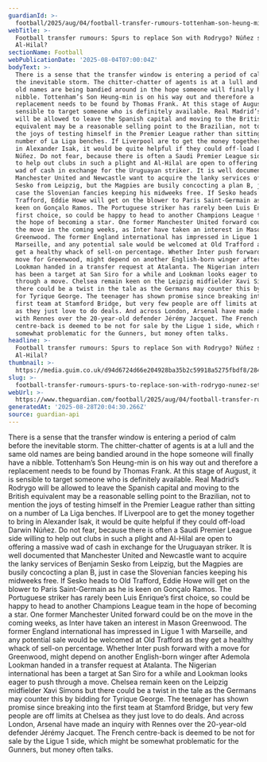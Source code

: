```yaml
---
guardianId: >-
  football/2025/aug/04/football-transfer-rumours-tottenham-son-heung-min-rodrygo-darwin-nunez-al-hilal
webTitle: >-
  Football transfer rumours: Spurs to replace Son with Rodrygo? Núňez set for
  Al-Hilal?
sectionName: Football
webPublicationDate: '2025-08-04T07:00:04Z'
bodyText: >-
  There is a sense that the transfer window is entering a period of calm before
  the inevitable storm. The chitter-chatter of agents is at a lull and the same
  old names are being bandied around in the hope someone will finally have a
  nibble. Tottenham’s Son Heung-min is on his way out and therefore a
  replacement needs to be found by Thomas Frank. At this stage of August, it is
  sensible to target someone who is definitely available. Real Madrid’s Rodrygo
  will be allowed to leave the Spanish capital and moving to the British
  equivalent may be a reasonable selling point to the Brazilian, not to mention
  the joys of testing himself in the Premier League rather than sitting on a
  number of La Liga benches. If Liverpool are to get the money together to bring
  in Alexander Isak, it would be quite helpful if they could off-load Darwin
  Núñez. Do not fear, because there is often a Saudi Premier League side willing
  to help out clubs in such a plight and Al-Hilal are open to offering a massive
  wad of cash in exchange for the Uruguayan striker. It is well documented that
  Manchester United and Newcastle want to acquire the lanky services of Benjamin
  Sesko from Leipzig, but the Magpies are busily concocting a plan B, just in
  case the Slovenian fancies keeping his midweeks free. If Sesko heads to Old
  Trafford, Eddie Howe will get on the blower to Paris Saint-Germain as he is
  keen on Gonçalo Ramos. The Portuguese striker has rarely been Luis Enrique’s
  first choice, so could be happy to head to another Champions League team in
  the hope of becoming a star. One former Manchester United forward could be on
  the move in the coming weeks, as Inter have taken an interest in Mason
  Greenwood. The former England international has impressed in Ligue 1 with
  Marseille, and any potential sale would be welcomed at Old Trafford as they
  get a healthy whack of sell-on percentage. Whether Inter push forward with a
  move for Greenwood, might depend on another English-born winger after Ademola
  Lookman handed in a transfer request at Atalanta. The Nigerian international
  has been a target at San Siro for a while and Lookman looks eager to push
  through a move. Chelsea remain keen on the Leipzig midfielder Xavi Simons but
  there could be a twist in the tale as the Germans may counter this by bidding
  for Tyrique George. The teenager has shown promise since breaking into the
  first team at Stamford Bridge, but very few people are off limits at Chelsea
  as they just love to do deals. And across London, Arsenal have made an inquiry
  with Rennes over the 20-year-old defender Jérémy Jacquet. The French
  centre-back is deemed to be not for sale by the Ligue 1 side, which might be
  somewhat problematic for the Gunners, but money often talks.
headline: >-
  Football transfer rumours: Spurs to replace Son with Rodrygo? Núňez set for
  Al-Hilal?
thumbnail: >-
  https://media.guim.co.uk/d94d6724d66e204928ba35b2c59918a5275fbdf8/284_0_2838_2270/500.jpg
slug: >-
  football-transfer-rumours-spurs-to-replace-son-with-rodrygo-nunez-set-for-al-hilal
webUrl: >-
  https://www.theguardian.com/football/2025/aug/04/football-transfer-rumours-tottenham-son-heung-min-rodrygo-darwin-nunez-al-hilal
generatedAt: '2025-08-28T20:04:30.266Z'
source: guardian-api
---
```

There is a sense that the transfer window is entering a period of calm before the inevitable storm. The chitter-chatter of agents is at a lull and the same old names are being bandied around in the hope someone will finally have a nibble. Tottenham’s Son Heung-min is on his way out and therefore a replacement needs to be found by Thomas Frank. At this stage of August, it is sensible to target someone who is definitely available. Real Madrid’s Rodrygo will be allowed to leave the Spanish capital and moving to the British equivalent may be a reasonable selling point to the Brazilian, not to mention the joys of testing himself in the Premier League rather than sitting on a number of La Liga benches. If Liverpool are to get the money together to bring in Alexander Isak, it would be quite helpful if they could off-load Darwin Núñez. Do not fear, because there is often a Saudi Premier League side willing to help out clubs in such a plight and Al-Hilal are open to offering a massive wad of cash in exchange for the Uruguayan striker. It is well documented that Manchester United and Newcastle want to acquire the lanky services of Benjamin Sesko from Leipzig, but the Magpies are busily concocting a plan B, just in case the Slovenian fancies keeping his midweeks free. If Sesko heads to Old Trafford, Eddie Howe will get on the blower to Paris Saint-Germain as he is keen on Gonçalo Ramos. The Portuguese striker has rarely been Luis Enrique’s first choice, so could be happy to head to another Champions League team in the hope of becoming a star. One former Manchester United forward could be on the move in the coming weeks, as Inter have taken an interest in Mason Greenwood. The former England international has impressed in Ligue 1 with Marseille, and any potential sale would be welcomed at Old Trafford as they get a healthy whack of sell-on percentage. Whether Inter push forward with a move for Greenwood, might depend on another English-born winger after Ademola Lookman handed in a transfer request at Atalanta. The Nigerian international has been a target at San Siro for a while and Lookman looks eager to push through a move. Chelsea remain keen on the Leipzig midfielder Xavi Simons but there could be a twist in the tale as the Germans may counter this by bidding for Tyrique George. The teenager has shown promise since breaking into the first team at Stamford Bridge, but very few people are off limits at Chelsea as they just love to do deals. And across London, Arsenal have made an inquiry with Rennes over the 20-year-old defender Jérémy Jacquet. The French centre-back is deemed to be not for sale by the Ligue 1 side, which might be somewhat problematic for the Gunners, but money often talks.
